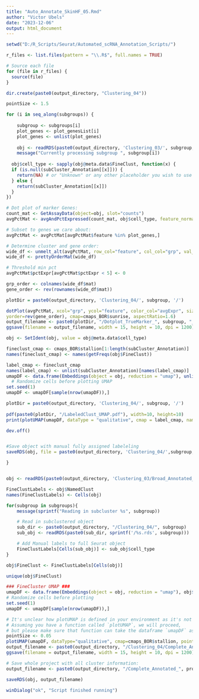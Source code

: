 ---
title: "Auto_Annotate_SkinHF_05.Rmd"
author: "Victor Ubels"
date: "2023-12-06"
output: html_document
---

```{r}
setwd("D:/R_Scripts/Seurat/Automated_scRNA_Annotation_Scripts/")

r_files <- list.files(pattern = "\\.R$", full.names = TRUE)

# Source each file
for (file in r_files) {
  source(file)
}
```

```{r}
dir.create(paste0(output_directory, "Clustering_04"))

pointSize <- 1.5

for (i in seq_along(subgroups)) {
    
    subgroup <- subgroups[i]
    plot_genes <- plot_genesList[i]
    plot_genes <- unlist(plot_genes)
    
    obj <- readRDS(paste0(output_directory, 'Clustering_03/', subgroup, '/', subgroup, '.rds'))
    message("Currently processing subgroup ", subgroup[i])
  
  obj$cell_type <- sapply(obj@meta.data$FineClust, function(x) {
  if (is.null(subCluster_Annotation[[x]])) {
    return(NA) # or "Unknown" or any other placeholder you wish to use for non-mapped keys
  } else {
    return(subCluster_Annotation[[x]])
  }
})

# Dot plot of marker Genes:
count_mat <- GetAssayData(object=obj, slot="counts")
avgPctMat <- avgAndPctExpressed(count_mat, obj$cell_type, feature_normalize=TRUE, min_pct=5)

# Subset to genes we care about:
avgPctMat <- avgPctMat[avgPctMat$feature %in% plot_genes,]

# Determine cluster and gene order:
wide_df <- unmelt_alt(avgPctMat, row_col="feature", col_col="grp", val_col="avgExpr")
wide_df <- prettyOrderMat(wide_df)

# Threshold min pct
avgPctMat$pctExpr[avgPctMat$pctExpr < 5] <- 0

grp_order <- colnames(wide_df$mat)
gene_order <- rev(rownames(wide_df$mat))

plotDir = paste0(output_directory, 'Clustering_04/', subgroup, '/')  

dotPlot(avgPctMat, xcol="grp", ycol="feature", color_col="avgExpr", size_col="pctExpr",
yorder=rev(gene_order), cmap=cmaps_BOR$sunrise, aspectRatio=1.6)
output_filename <- paste0(plotDir, "/Dotplot_TrueMarker_", subgroup, "_cluster_output.png")
ggsave(filename = output_filename, width = 15, height = 10, dpi = 1200)

obj <- SetIdent(obj, value = obj@meta.data$cell_type)

fineclust_cmap <- cmaps_BOR$stallion[1:length(subCluster_Annotation)]
names(fineclust_cmap) <- names(getFreqs(obj$FineClust))

label_cmap <- fineclust_cmap
names(label_cmap) <- unlist(subCluster_Annotation)[names(label_cmap)]
umapDF <- data.frame(Embeddings(object = obj, reduction = "umap"), unlist(subCluster_Annotation)[obj$FineClust])
  # Randomize cells before plotting UMAP
set.seed(1)
umapDF <- umapDF[sample(nrow(umapDF)),]

plotDir = paste0(output_directory, 'Clustering_04/', subgroup, '/')
  
pdf(paste0(plotDir, "/LabeledClust_UMAP.pdf"), width=10, height=10)
print(plotUMAP(umapDF, dataType = "qualitative", cmap = label_cmap, namedColors=TRUE,   point_size=pointSize))

dev.off()


#Save object with manual fully assigned labeleling
saveRDS(obj, file = paste0(output_directory, 'Clustering_04/',subgroup, '/', subgroup, '.rds'))

}


obj <- readRDS(paste0(output_directory, 'Clustering_03/Broad_Annotated_Skin.rds'))

FineClustLabels <- obj$NamedClust
names(FineClustLabels) <- Cells(obj)

for(subgroup in subgroups){
    message(sprintf("Reading in subcluster %s", subgroup))

    # Read in subclustered object
    sub_dir <- paste0(output_directory, "/Clustering_04/", subgroup)
    sub_obj <- readRDS(paste0(sub_dir, sprintf('/%s.rds', subgroup)))

    # Add Manual labels to full Seurat object
    FineClustLabels[Cells(sub_obj)] <- sub_obj$cell_type
}

obj$FineClust <- FineClustLabels[Cells(obj)]

unique(obj$FineClust)

### FineCluster UMAP ###
umapDF <- data.frame(Embeddings(object = obj, reduction = "umap"), obj$FineClust)
# Randomize cells before plotting
set.seed(1)
umapDF <- umapDF[sample(nrow(umapDF)),]

# It's unclear how plotUMAP is defined in your environment as it's not a standard Seurat function.
# Assuming you have a function called `plotUMAP`, we will proceed, 
# but please make sure that function can take the dataframe `umapDF` as input.
pointSize <- 0.05
plotUMAP(umapDF, dataType="qualitative", cmap=cmaps_BOR$stallion, point_size=pointSize)
output_filename <- paste0(output_directory, "/Clustering_04/Complete_Annotated_", project_name ,"_DimPlot.png")
ggsave(filename = output_filename, width = 15, height = 10, dpi = 1200)

# Save whole project with all cluster information:
output_filename <- paste0(output_directory, "/Complete_Annotated_", project_name ,"_Object.rds")

saveRDS(obj, output_filename)

winDialog("ok", "Script finished running")
```
